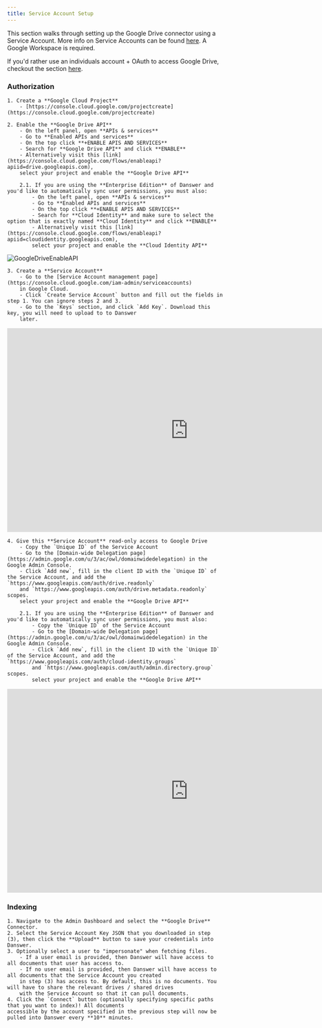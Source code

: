 ```yaml
---
title: Service Account Setup
---
```


This section walks through setting up the Google Drive connector using a Service Account.
More info on Service Accounts can be found [here](https://cloud.google.com/iam/docs/service-account-overview).
A Google Workspace is required.

If you'd rather use an individuals account + OAuth to access Google Drive, checkout the section
[here](/connectors/google_drive/oauth).

### Authorization

    1. Create a **Google Cloud Project**
        - [https://console.cloud.google.com/projectcreate](https://console.cloud.google.com/projectcreate)

    2. Enable the **Google Drive API**
        - On the left panel, open **APIs & services**
        - Go to **Enabled APIs and services**
        - On the top click **+ENABLE APIS AND SERVICES**
        - Search for **Google Drive API** and click **ENABLE**
        - Alternatively visit this [link](https://console.cloud.google.com/flows/enableapi?apiid=drive.googleapis.com),
        select your project and enable the **Google Drive API**

        2.1. If you are using the **Enterprise Edition** of Danswer and you'd like to automatically sync user permissions, you must also:
            - On the left panel, open **APIs & services**
            - Go to **Enabled APIs and services**
            - On the top click **+ENABLE APIS AND SERVICES**
            - Search for **Cloud Identity** and make sure to select the option that is exactly named **Cloud Identity** and click **ENABLE**
            - Alternatively visit this [link](https://console.cloud.google.com/flows/enableapi?apiid=cloudidentity.googleapis.com),
            select your project and enable the **Cloud Identity API**

![GoogleDriveEnableAPI](/images/connectors/google_drive/GoogleDriveEnableAPI.png)

    3. Create a **Service Account**
        - Go to the [Service Account management page](https://console.cloud.google.com/iam-admin/serviceaccounts)
        in Google Cloud.
        - Click `Create Service Account` button and fill out the fields in step 1. You can ignore steps 2 and 3.
        - Go to the `Keys` section, and click `Add Key`. Download this key, you will need to upload to to Danswer 
        later.

<iframe
  width="840"
  height="473"
  src="https://www.youtube.com/embed/Z5R9HUCVVAE?si=GZxteF6rmIHa1BOE"
  title="YouTube video player"
  frameBorder="0"
  allow="accelerometer; autoplay; clipboard-write; encrypted-media; gyroscope; picture-in-picture; web-share; fullscreen;"
  allowfullscreen
></iframe>

    4. Give this **Service Account** read-only access to Google Drive
        - Copy the `Unique ID` of the Service Account
        - Go to the [Domain-wide Delegation page](https://admin.google.com/u/3/ac/owl/domainwidedelegation) in the Google Admin Console.
        - Click `Add new`, fill in the client ID with the `Unique ID` of the Service Account, and add the `https://www.googleapis.com/auth/drive.readonly`
        and `https://www.googleapis.com/auth/drive.metadata.readonly` scopes.
        select your project and enable the **Google Drive API**

        2.1. If you are using the **Enterprise Edition** of Danswer and you'd like to automatically sync user permissions, you must also:
            - Copy the `Unique ID` of the Service Account
            - Go to the [Domain-wide Delegation page](https://admin.google.com/u/3/ac/owl/domainwidedelegation) in the Google Admin Console.
            - Click `Add new`, fill in the client ID with the `Unique ID` of the Service Account, and add the `https://www.googleapis.com/auth/cloud-identity.groups`
            and `https://www.googleapis.com/auth/admin.directory.group` scopes.
            select your project and enable the **Google Drive API**

<iframe
  width="840"
  height="473"
  src="https://www.youtube.com/embed/2LbmV-EcbP0?si=zABgNzEIowdXYEt9"
  title="YouTube video player"
  frameBorder="0"
  allow="accelerometer; autoplay; clipboard-write; encrypted-media; gyroscope; picture-in-picture; web-share; fullscreen;"
  allowfullscreen
></iframe>

### Indexing

    1. Navigate to the Admin Dashboard and select the **Google Drive** Connector.
    2. Select the Service Account Key JSON that you downloaded in step (3), then click the **Upload** button to save your credentials into Danswer.
    3. Optionally select a user to "impersonate" when fetching files. 
        - If a user email is provided, then Danswer will have access to all documents that user has access to.
        - If no user email is provided, then Danswer will have access to all documents that the Service Account you created 
        in step (3) has access to. By default, this is no documents. You will have to share the relevant drives / shared drives
        with the Service Account so that it can pull documents.
    4. Click the `Connect` button (optionally specifying specific paths that you want to index)! All documents 
    accessible by the account specified in the previous step will now be pulled into Danswer every **10** minutes.
